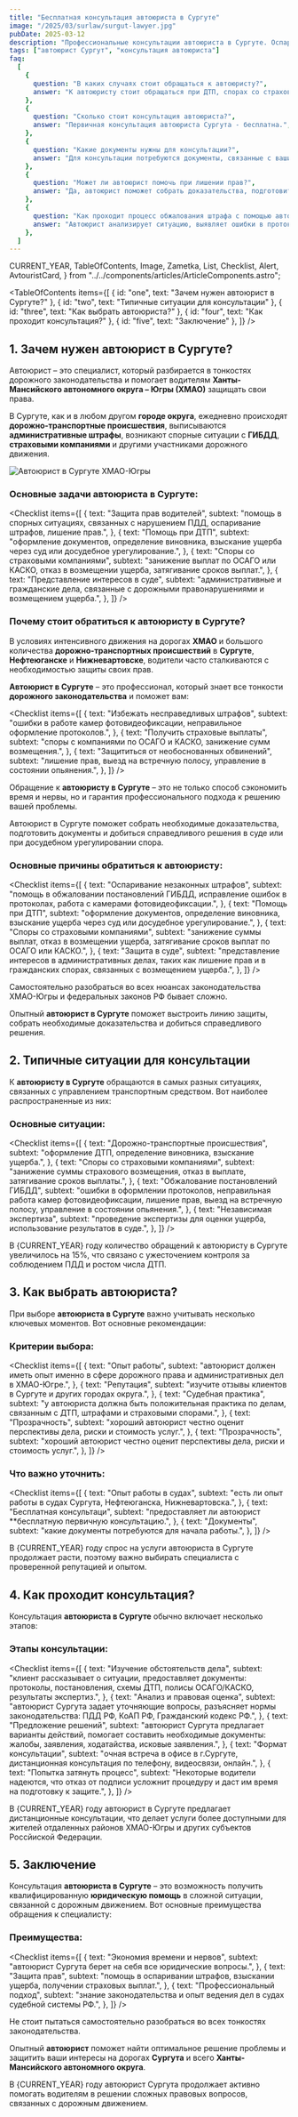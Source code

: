 ```yaml
---
title: "Бесплатная консультация автоюриста в Сургуте"
image: "/2025/03/surlaw/surgut-lawyer.jpg"
pubDate: 2025-03-12
description: "Профессиональные консультации автоюриста в Сургуте. Оспаривание штрафов ГИБДД, помощь при ДТП, защита в судах Сургута"
tags: ["автоюрист Сургут", "консультация автоюриста"]
faq:
  [
    {
      question: "В каких случаях стоит обращаться к автоюристу?",
      answer: "К автоюристу стоит обращаться при ДТП, спорах со страховыми компаниями, обжаловании штрафов ГИБДД и других ситуациях, связанных с лишеним прав или ДТП.",
    },
    {
      question: "Сколько стоит консультация автоюриста?",
      answer: "Первичная консультация автоюриста Сургута - бесплатна.",
    },
    {
      question: "Какие документы нужны для консультации?",
      answer: "Для консультации потребуются документы, связанные с вашим делом: протоколы, постановления, схемы ДТП, полисы ОСАГО/КАСКО, результаты экспертиз.",
    },
    {
      question: "Может ли автоюрист помочь при лишении прав?",
      answer: "Да, автоюрист поможет собрать доказательства, подготовить документы и представить ваши интересы в суде для защиты от необоснованного лишения прав.",
    },
    {
      question: "Как проходит процесс обжалования штрафа с помощью автоюриста?",
      answer: "Автоюрист анализирует ситуацию, выявляет ошибки в протоколе или постановлении, составляет жалобу и представляет ваши интересы в ГИБДД или суде.",
    },
  ]
---
```


  CURRENT_YEAR,
  TableOfContents,
  Image,
  Zametka,
  List,
  Checklist,
  Alert,
  AvtouristCard,
} from "../../components/articles/ArticleComponents.astro";

<TableOfContents
  items={[
    { id: "one", text: "Зачем нужен автоюрист в Сургуте?" },
    { id: "two", text: "Типичные ситуации для консультации" },
    { id: "three", text: "Как выбрать автоюриста?" },
    { id: "four", text: "Как проходит консультация?" },
    { id: "five", text: "Заключение" },
  ]}
/>

<section className="article-section" id="one">

## 1. Зачем нужен автоюрист в Сургуте?

Автоюрист – это специалист, который разбирается в тонкостях дорожного законодательства и помогает водителям **Ханты-Мансийского автономного округа – Югры (ХМАО)** защищать свои права.

В Сургуте, как и в любом другом **городе округа**, ежедневно происходят **дорожно-транспортные происшествия**, выписываются **административные штрафы**, возникают спорные ситуации с **ГИБДД**, **страховыми компаниями** и другими участниками дорожного движения.

<Image
  src="/2025/03/konsav/avtourist_surgut.jpg"
  alt="Автоюрист в Сургуте ХМАО-Югры"
  counter={1}
/>

### Основные задачи автоюриста в Сургуте:

<Checklist
  items={[
    {
      text: "Защита прав водителей",
      subtext:
        "помощь в спорных ситуациях, связанных с нарушением ПДД, оспаривание штрафов, лишение прав.",
    },
    {
      text: "Помощь при ДТП",
      subtext:
        "оформление документов, определение виновника, взыскание ущерба через суд или досудебное урегулирование.",
    },
    {
      text: "Споры со страховыми компаниями",
      subtext:
        "занижение выплат по ОСАГО или КАСКО, отказ в возмещении ущерба, затягивание сроков выплат.",
    },
    {
      text: "Представление интересов в суде",
      subtext:
        "административные и гражданские дела, связанные с дорожными правонарушениями и возмещением ущерба.",
    },
  ]}
/>

### Почему стоит обратиться к автоюристу в Сургуте?

В условиях интенсивного движения на дорогах **ХМАО** и большого количества **дорожно-транспортных происшествий** в **Сургуте**, **Нефтеюганске** и **Нижневартовске**, водители часто сталкиваются с необходимостью защиты своих прав.

**Автоюрист в Сургуте** – это профессионал, который знает все тонкости **дорожного законодательства** и поможет вам:

<Checklist
  items={[
    {
      text: "Избежать несправедливых штрафов",
      subtext:
        "ошибки в работе камер фотовидеофиксации, неправильное оформление протоколов.",
    },
    {
      text: "Получить страховые выплаты",
      subtext:
        "споры с компаниями по ОСАГО и КАСКО, занижение сумм возмещения.",
    },
    {
      text: "Защититься от необоснованных обвинений",
      subtext:
        "лишение прав, выезд на встречную полосу, управление в состоянии опьянения.",
    },
  ]}
/>

Обращение к **автоюристу в Сургуте** – это не только способ сэкономить время и нервы, но и гарантия профессионального подхода к решению вашей проблемы.

Автоюрист в Сургуте поможет собрать необходимые доказательства, подготовить документы и добиться справедливого решения в суде или при досудебном урегулировании спора.

### Основные причины обратиться к автоюристу:

<Checklist
  items={[
    {
      text: "Оспаривание незаконных штрафов",
      subtext:
        "помощь в обжаловании постановлений ГИБДД, исправление ошибок в протоколах, работа с камерами фотовидеофиксации.",
    },
    {
      text: "Помощь при ДТП",
      subtext:
        "оформление документов, определение виновника, взыскание ущерба через суд или досудебное урегулирование.",
    },
    {
      text: "Споры со страховыми компаниями",
      subtext:
        "занижение суммы выплат, отказ в возмещении ущерба, затягивание сроков выплат по ОСАГО или КАСКО.",
    },
    {
      text: "Защита в суде",
      subtext:
        "представление интересов в административных делах, таких как лишение прав и в гражданских спорах, связанных с возмещением ущерба.",
    },
  ]}
/>

Самостоятельно разобраться во всех нюансах законодательства ХМАО-Югры и федеральных законов РФ бывает сложно.

Опытный **автоюрист в Сургуте** поможет выстроить линию защиты, собрать необходимые доказательства и добиться справедливого решения.

</section>

<section className="article-section" id="two">

## 2. Типичные ситуации для консультации

К **автоюристу в Сургуте** обращаются в самых разных ситуациях, связанных с управлением транспортным средством. Вот наиболее распространенные из них:

### Основные ситуации:

<Checklist
  items={[
    {
      text: "Дорожно-транспортные происшествия",
      subtext: "оформление ДТП, определение виновника, взыскание ущерба.",
    },
    {
      text: "Споры со страховыми компаниями",
      subtext:
        "занижение суммы страхового возмещения, отказ в выплате, затягивание сроков выплаты.",
    },
    {
      text: "Обжалование постановлений ГИБДД",
      subtext:
        "ошибки в оформлении протоколов, неправильная работа камер фотовидеофиксации, лишение прав, выезд на встречную полосу, управление в состоянии опьянения.",
    },
    {
      text: "Независимая экспертиза",
      subtext:
        "проведение экспертизы для оценки ущерба, использование результатов в суде.",
    },
  ]}
/>

<AvtouristCard title="Консультация автоюриста в г. Сургуте, ХМАО-Югры" />

В {CURRENT_YEAR} году количество обращений к автоюристу в Сургуте увеличилось на 15%, что связано с ужесточением контроля за соблюдением ПДД и ростом числа ДТП.

</section>

<section className="article-section" id="three">

## 3. Как выбрать автоюриста?

При выборе **автоюриста в Сургуте** важно учитывать несколько ключевых моментов. Вот основные рекомендации:

### Критерии выбора:

<Checklist
  items={[
    {
      text: "Опыт работы",
      subtext:
        "автоюрист должен иметь опыт именно в сфере дорожного права и административных дел в ХМАО-Югре.",
    },
    {
      text: "Репутация",
      subtext: "изучите отзывы клиентов в Сургуте и других городах округа.",
    },
    {
      text: "Судебная практика",
      subtext:
        "у автоюриста должна быть положительная практика по делам, связанным с ДТП, штрафами и страховыми спорами.",
    },
    {
      text: "Прозрачность",
      subtext:
        "хороший автоюрист честно оценит перспективы дела, риски и стоимость услуг.",
    },
    {
      text: "Прозрачность",
      subtext:
        "хороший автоюрист честно оценит перспективы дела, риски и стоимость услуг.",
    },
  ]}
/>

### Что важно уточнить:

<Checklist
  items={[
    {
      text: "Опыт работы в судах",
      subtext:
        "есть ли опыт работы в судах Сургута, Нефтеюганска, Нижневартовска.",
    },
    {
      text: "Бесплатная консультаци",
      subtext:
        "предоставляет ли автоюрист **бесплатную первичную консультацию.",
    },
    {
      text: "Документы",
      subtext: "какие документы потребуются для начала работы.",
    },
  ]}
/>

В {CURRENT_YEAR} году спрос на услуги автоюриста в Сургуте продолжает расти, поэтому важно выбирать специалиста с проверенной репутацией и опытом.

</section>

<section className="article-section" id="four">

## 4. Как проходит консультация?

Консультация **автоюриста в Сургуте** обычно включает несколько этапов:

### Этапы консультации:

<Checklist
  items={[
    {
      text: "Изучение обстоятельств дела",
      subtext:
        "клиент рассказывает о ситуации, предоставляет документы: протоколы, постановления, схемы ДТП, полисы ОСАГО/КАСКО, результаты экспертиз.",
    },
    {
      text: "Анализ и правовая оценка",
      subtext:
        "автоюрист Сургута задает уточняющие вопросы, разъясняет нормы законодательства: ПДД РФ, КоАП РФ, Гражданский кодекс РФ.",
    },
    {
      text: "Предложение решений",
      subtext:
        "автоюрист Сургута предлагает варианты действий, помогает составить необходимые документы: жалобы, заявления, ходатайства, исковые заявления.",
    },
    {
      text: "Формат консультации",
      subtext:
        "очная встреча в офисе в г.Сургуте, дистанционная консультация по телефону, видеосвязи, онлайн.",
    },
    {
      text: "Попытка затянуть процесс",
      subtext:
        "Некоторые водители надеются, что отказ от подписи усложнит процедуру и даст им время на подготовку к защите.",
    },
  ]}
/>

В {CURRENT_YEAR} году автоюрист в Сургуте предлагает дистанционные консультации, что делает услуги более доступными для жителей отдаленных районов ХМАО-Югры и других субъектов Россйиской Федерации.

</section>

<section className="article-section" id="five">

## 5. Заключение

Консультация **автоюриста в Сургуте** – это возможность получить квалифицированную **юридическую помощь** в сложной ситуации, связанной с дорожным движением. Вот основные преимущества обращения к специалисту:

### Преимущества:

<Checklist
  items={[
    {
      text: "Экономия времени и нервов",
      subtext: "автоюрист Сургута берет на себя все юридические вопросы.",
    },
    {
      text: "Защита прав",
      subtext:
        "помощь в оспаривании штрафов, взыскании ущерба, получении страховых выплат.",
    },
    {
      text: "Профессиональный подход",
      subtext:
        "знание законодательства и опыт ведения дел в судах судебной системы РФ.",
    },
  ]}
/>

Не стоит пытаться самостоятельно разобраться во всех тонкостях законодательства.

Опытный **автоюрист** поможет найти оптимальное решение проблемы и защитить ваши интересы на дорогах **Сургута** и всего **Ханты-Мансийского автономного округа**.

<AvtouristCard />

В {CURRENT_YEAR} году автоюрист Сургута продолжает активно помогать водителям в решении сложных правовых вопросов, связанных с дорожным движением.

</section>
